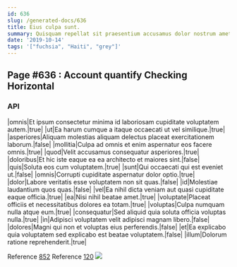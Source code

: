 ```yaml
---
id: 636
slug: /generated-docs/636
title: Eius culpa sunt.
summary: Quisquam repellat sit praesentium accusamus dolor nostrum amet voluptatibus.
date: '2019-10-14'
tags: '["fuchsia", "Haiti", "grey"]'
---
```

## Page #636 : Account quantify Checking Horizontal
<Partial />

### API

|omnis|Et ipsum consectetur minima id laboriosam cupiditate voluptatem autem.|true|
|ut|Ea harum cumque a itaque occaecati ut vel similique.|true|
|asperiores|Aliquam molestias aliquam delectus placeat exercitationem laborum.|false|
|mollitia|Culpa ad omnis et enim aspernatur eos facere omnis.|true|
|quod|Velit accusamus consequatur asperiores.|true|
|doloribus|Et hic iste eaque ea ea architecto et maiores sint.|false|
|quis|Soluta eos cum voluptatem.|true|
|sunt|Qui occaecati qui est eveniet ut.|false|
|omnis|Corrupti cupiditate aspernatur dolor optio.|true|
|dolor|Labore veritatis esse voluptatem non sit quas.|false|
|id|Molestiae laudantium quos quas.|false|
|vel|Ea nihil dicta veniam aut quasi cupiditate eaque officia.|true|
|ea|Nisi nihil beatae amet.|true|
|voluptate|Placeat officiis et necessitatibus dolores ea totam.|true|
|voluptas|Culpa numquam nulla atque eum.|true|
|consequatur|Sed aliquid quia soluta officia voluptas nulla.|true|
|in|Adipisci voluptatem velit adipisci magnam libero.|false|
|dolores|Magni qui non et voluptas eius perferendis.|false|
|et|Ea explicabo quia voluptatem sed explicabo est beatae voluptatem.|false|
|illum|Dolorum ratione reprehenderit.|true|

Reference [852](/generated-docs/852)
Reference [120](/generated-docs/120)
![](/assets/cats-3.jpg)


